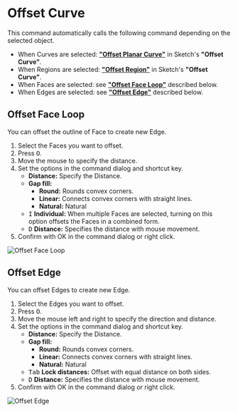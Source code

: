 
# Offset Curve

<Reference shortcut="O" command="Offset Curve" button="Right of Command Bar" />

This command automatically calls the following command depending on the selected object.

- When Curves are selected: [**"Offset Planar Curve"**](../sketch/offset-curve#offset-planar-curve) in Sketch's **"Offset Curve"**.
- When Regions are selected: [**"Offset Region"**](../sketch/offset-curve#offset-region) in Sketch's **"Offset Curve"**.
- When Faces are selected: see [**"Offset Face Loop"**](#offset-face-loop) described below.
- When Edges are selected: see [**"Offset Edge"**](#offset-edge) described below.

## Offset Face Loop

You can offset the outline of Face to create new Edge.

1. Select the Faces you want to offset.
2. Press <kbd>O</kbd>.
3. Move the mouse to specify the distance.
4. Set the options in the command dialog and shortcut key.
   - **Distance:** Specify the Distance.
   - **Gap fill:**
        - **Round:** Rounds convex corners.
        - **Linear:** Connects convex corners with straight lines.
        - **Natural:** Natural
   - <kbd>I</kbd> **Individual:** When multiple Faces are selected, turning on this option offsets the Faces in a combined form.
   - <kbd>D</kbd> **Distance:** Specifies the distance with mouse movement.
5. Confirm with OK in the command dialog or right click.

![Offset Face Loop](/img/offset-face-loop.gif)

## Offset Edge

You can offset Edges to create new Edge.

1. Select the Edges you want to offset.
2. Press <kbd>O</kbd>.
3. Move the mouse left and right to specify the direction and distance.
4. Set the options in the command dialog and shortcut key.
   - **Distance:** Specify the Distance.
   - **Gap fill:**
        - **Round:** Rounds convex corners.
        - **Linear:** Connects convex corners with straight lines.
        - **Natural:** Natural
   - <kbd>Tab</kbd> **Lock distances:** Offset with equal distance on both sides.
   - <kbd>D</kbd> **Distance:** Specifies the distance with mouse movement.
5. Confirm with OK in the command dialog or right click.

![Offset Edge](/img/offset-edge.gif)



